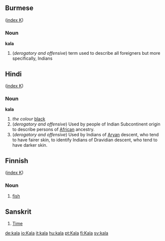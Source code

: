 ==Burmese==
([[Wiktionary:Burmese_index_k|index K]])
===Noun===
'''kala'''
#(''derogatory and offensive'') term used to describe all foreigners but more specifically, Indians

==Hindi==
([[Wiktionary:Hindi_index_k|index K]])

===Noun===
'''kala'''

# ''the colour'' [[black]]
#(''derogatory and offensive'') Used by people of Indian Subcontinent origin to describe persons of [[African]] ancestry.
#(''derogatory and offensive'') Used by Indians of [[Aryan]] descent, who tend to have fairer skin, to identify Indians of Dravidian descent, who tend to have darker skin.

==Finnish==
([[Wiktionary:Finnish_index_k|index K]])

===Noun===

# [[fish]]

==Sanskrit==
# [[Time]]

[[de:kala]]
[[io:Kala]]
[[it:kala]]
[[hu:kala]]
[[pt:Kala]]
[[fi:Kala]]
[[sv:kala]]